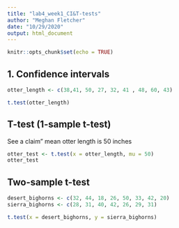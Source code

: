 ```yaml
---
title: "lab4_week1_CI&T-tests"
author: "Meghan Fletcher"
date: "10/29/2020"
output: html_document
---
```


```r
knitr::opts_chunk$set(echo = TRUE)
```

## 1. Confidence intervals

```r
otter_length <- c(38,41, 50, 27, 32, 41 , 48, 60, 43)

t.test(otter_length)
```
## T-test (1-sample t-test)

See a claim" mean otter length is 50 inches

```r
otter_test <- t.test(x = otter_length, mu = 50)
otter_test
```
## Two-sample t-test

```r
desert_bighorns <- c(32, 44, 18, 26, 50, 33, 42, 20)
sierra_bighorns <- c(28, 31, 40, 42, 26, 29, 31)

t.test(x = desert_bighorns, y = sierra_bighorns)
```




